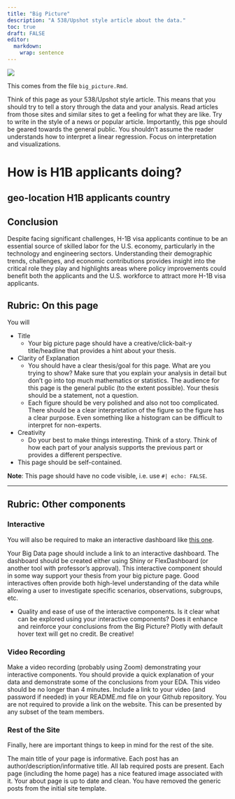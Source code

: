 ```yaml
---
title: "Big Picture"
description: "A 538/Upshot style article about the data."
toc: true
draft: FALSE
editor: 
  markdown: 
    wrap: sentence
---
```


![](images/h1b.png)

This comes from the file `big_picture.Rmd`.

Think of this page as your 538/Upshot style article.
This means that you should try to tell a story through the data and your analysis.
Read articles from those sites and similar sites to get a feeling for what they are like.
Try to write in the style of a news or popular article.
Importantly, this pge should be geared towards the general public.
You shouldn't assume the reader understands how to interpret a linear regression.
Focus on interpretation and visualizations.

# How is H1B applicants doing?


## geo-location H1B applicants country

## Conclusion
Despite facing significant challenges, H-1B visa applicants continue to be an essential source of skilled labor for the U.S. economy, particularly in the technology and engineering sectors. Understanding their demographic trends, challenges, and economic contributions provides insight into the critical role they play and highlights areas where policy improvements could benefit both the applicants and the U.S. workforce to attract more H-1B visa applicants.







## Rubric: On this page

You will

-   Title
    -   Your big picture page should have a creative/click-bait-y title/headline that provides a hint about your thesis.
-   Clarity of Explanation
    -   You should have a clear thesis/goal for this page. What are you trying to show? Make sure that you explain your analysis in detail but don't go into top much mathematics or statistics. The audience for this page is the general public (to the extent possible). Your thesis should be a statement, not a question.
    -   Each figure should be very polished and also not too complicated. There should be a clear interpretation of the figure so the figure has a clear purpose. Even something like a histogram can be difficult to interpret for non-experts.
-   Creativity
    -   Do your best to make things interesting. Think of a story. Think of how each part of your analysis supports the previous part or provides a different perspective.
-   This page should be self-contained.

**Note**: This page should have no code visible, i.e. use `#| echo: FALSE`.

------------------------------------------------------------------------

## Rubric: Other components

### Interactive

You will also be required to make an interactive dashboard like [this one](/flex/flex.html).

Your Big Data page should include a link to an interactive dashboard.
The dashboard should be created either using Shiny or FlexDashboard (or another tool with professor's approval).
This interactive component should in some way support your thesis from your big picture page.
Good interactives often provide both high-level understanding of the data while allowing a user to investigate specific scenarios, observations, subgroups, etc.

-   Quality and ease of use of the interactive components. Is it clear what can be explored using your interactive components? Does it enhance and reinforce your conclusions from the Big Picture? Plotly with default hover text will get no credit. Be creative!

### Video Recording

Make a video recording (probably using Zoom) demonstrating your interactive components.
You should provide a quick explanation of your data and demonstrate some of the conclusions from your EDA.
This video should be no longer than 4 minutes.
Include a link to your video (and password if needed) in your README.md file on your Github repository.
You are not required to provide a link on the website.
This can be presented by any subset of the team members.

### Rest of the Site

Finally, here are important things to keep in mind for the rest of the site.

The main title of your page is informative.
Each post has an author/description/informative title.
All lab required posts are present.
Each page (including the home page) has a nice featured image associated with it.
Your about page is up to date and clean.
You have removed the generic posts from the initial site template.
